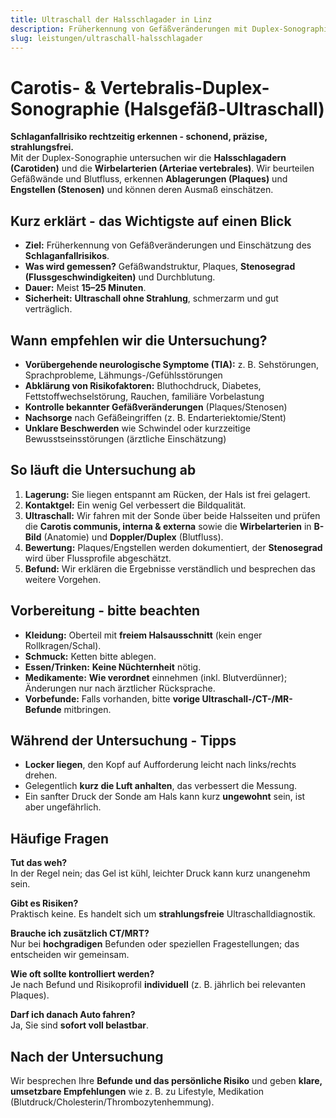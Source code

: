 ```yaml
---
title: Ultraschall der Halsschlagader in Linz
description: Früherkennung von Gefäßveränderungen mit Duplex-Sonographie. Was Sie erwartet, Vorbereitung & schnelle Auswertung. Kardiologe & Wahlarzt in Linz.
slug: leistungen/ultraschall-halsschlagader
---
```



# Carotis- & Vertebralis-Duplex-Sonographie (Halsgefäß-Ultraschall)

**Schlaganfallrisiko rechtzeitig erkennen - schonend, präzise, strahlungsfrei.**  
Mit der Duplex-Sonographie untersuchen wir die **Halsschlagadern (Carotiden)** und die **Wirbelarterien (Arteriae vertebrales)**. Wir beurteilen Gefäßwände und Blutfluss, erkennen **Ablagerungen (Plaques)** und **Engstellen (Stenosen)** und können deren Ausmaß einschätzen.

## Kurz erklärt - das Wichtigste auf einen Blick

- **Ziel:** Früherkennung von Gefäßveränderungen und Einschätzung des **Schlaganfallrisikos**.
- **Was wird gemessen?** Gefäßwandstruktur, Plaques, **Stenosegrad (Flussgeschwindigkeiten)** und Durchblutung.
- **Dauer:** Meist **15–25 Minuten**.
- **Sicherheit:** **Ultraschall ohne Strahlung**, schmerzarm und gut verträglich.

## Wann empfehlen wir die Untersuchung?

- **Vorübergehende neurologische Symptome (TIA):** z. B. Sehstörungen, Sprachprobleme, Lähmungs-/Gefühlsstörungen
- **Abklärung von Risikofaktoren:** Bluthochdruck, Diabetes, Fettstoffwechselstörung, Rauchen, familiäre Vorbelastung
- **Kontrolle bekannter Gefäßveränderungen** (Plaques/Stenosen)
- **Nachsorge** nach Gefäßeingriffen (z. B. Endarteriektomie/Stent)
- **Unklare Beschwerden** wie Schwindel oder kurzzeitige Bewusstseinsstörungen (ärztliche Einschätzung)

## So läuft die Untersuchung ab

1. **Lagerung:** Sie liegen entspannt am Rücken, der Hals ist frei gelagert.
2. **Kontaktgel:** Ein wenig Gel verbessert die Bildqualität.
3. **Ultraschall:** Wir fahren mit der Sonde über beide Halsseiten und prüfen die **Carotis communis, interna & externa** sowie die **Wirbelarterien** in **B-Bild** (Anatomie) und **Doppler/Duplex** (Blutfluss).
4. **Bewertung:** Plaques/Engstellen werden dokumentiert, der **Stenosegrad** wird über Flussprofile abgeschätzt.
5. **Befund:** Wir erklären die Ergebnisse verständlich und besprechen das weitere Vorgehen.

## Vorbereitung - bitte beachten

- **Kleidung:** Oberteil mit **freiem Halsausschnitt** (kein enger Rollkragen/Schal).
- **Schmuck:** Ketten bitte ablegen.
- **Essen/Trinken:** **Keine Nüchternheit** nötig.
- **Medikamente:** **Wie verordnet** einnehmen (inkl. Blutverdünner); Änderungen nur nach ärztlicher Rücksprache.
- **Vorbefunde:** Falls vorhanden, bitte **vorige Ultraschall-/CT-/MR-Befunde** mitbringen.

## Während der Untersuchung - Tipps

- **Locker liegen**, den Kopf auf Aufforderung leicht nach links/rechts drehen.
- Gelegentlich **kurz die Luft anhalten**, das verbessert die Messung.
- Ein sanfter Druck der Sonde am Hals kann kurz **ungewohnt** sein, ist aber ungefährlich.

## Häufige Fragen

**Tut das weh?**  
In der Regel nein; das Gel ist kühl, leichter Druck kann kurz unangenehm sein.

**Gibt es Risiken?**  
Praktisch keine. Es handelt sich um **strahlungsfreie** Ultraschalldiagnostik.

**Brauche ich zusätzlich CT/MRT?**  
Nur bei **hochgradigen** Befunden oder speziellen Fragestellungen; das entscheiden wir gemeinsam.

**Wie oft sollte kontrolliert werden?**  
Je nach Befund und Risikoprofil **individuell** (z. B. jährlich bei relevanten Plaques).

**Darf ich danach Auto fahren?**  
Ja, Sie sind **sofort voll belastbar**.

## Nach der Untersuchung

Wir besprechen Ihre **Befunde und das persönliche Risiko** und geben **klare, umsetzbare Empfehlungen** wie z. B. zu Lifestyle, Medikation (Blutdruck/Cholesterin/Thrombozytenhemmung).

<ScheduleAppointment></ScheduleAppointment>
